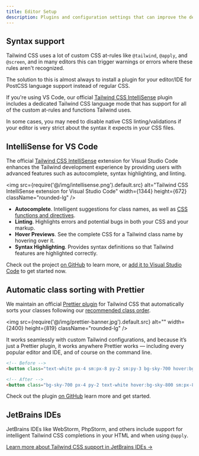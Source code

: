 ```yaml
---
title: Editor Setup
description: Plugins and configuration settings that can improve the developer experience when working with Tailwind CSS.
---
```


## Syntax support

Tailwind CSS uses a lot of custom CSS at-rules like `@tailwind`, `@apply`, and `@screen`, and in many editors this can trigger warnings or errors where these rules aren't recognized.

The solution to this is almost always to install a plugin for your editor/IDE for PostCSS language support instead of regular CSS.

If you're using VS Code, our official [Tailwind CSS IntelliSense](https://marketplace.visualstudio.com/items?itemName=bradlc.vscode-tailwindcss) plugin includes a dedicated Tailwind CSS language mode that has support for all of the custom at-rules and functions Tailwind uses.

In some cases, you may need to disable native CSS linting/validations if your editor is very strict about the syntax it expects in your CSS files.

## IntelliSense for VS Code

The official [Tailwind CSS IntelliSense](https://marketplace.visualstudio.com/items?itemName=bradlc.vscode-tailwindcss) extension for Visual Studio Code enhances the Tailwind development experience by providing users with advanced features such as autocomplete, syntax highlighting, and linting.

<img src={require('@/img/intellisense.png').default.src} alt="Tailwind CSS IntelliSense extension for Visual Studio Code" width={1344} height={672} className="rounded-lg" />

- **Autocomplete**. Intelligent suggestions for class names, as well as [CSS functions and directives](/docs/functions-and-directives).
- **Linting**. Highlights errors and potential bugs in both your CSS and your markup.
- **Hover Previews**. See the complete CSS for a Tailwind class name by hovering over it.
- **Syntax Highlighting**. Provides syntax definitions so that Tailwind features are highlighted correctly.

Check out the project [on GitHub](https://github.com/tailwindcss/intellisense) to learn more, or [add it to Visual Studio Code](vscode:extension/bradlc.vscode-tailwindcss) to get started now.

## Automatic class sorting with Prettier

We maintain an official [Prettier plugin](https://github.com/tailwindlabs/prettier-plugin-tailwindcss) for Tailwind CSS that automatically sorts your classes following our [recommended class order](https://tailwindcss.com/blog/automatic-class-sorting-with-prettier#how-classes-are-sorted).

<img src={require('@/img/prettier-banner.jpg').default.src} alt="" width={2400} height={819} className="rounded-lg" />

It works seamlessly with custom Tailwind configurations, and because it’s just a Prettier plugin, it works anywhere Prettier works — including every popular editor and IDE, and of course on the command line.

```html
<!-- Before -->
<button class="text-white px-4 sm:px-8 py-2 sm:py-3 bg-sky-700 hover:bg-sky-800">...</button>

<!-- After -->
<button class="bg-sky-700 px-4 py-2 text-white hover:bg-sky-800 sm:px-8 sm:py-3">...</button>
```

Check out the plugin [on GitHub](https://github.com/tailwindlabs/prettier-plugin-tailwindcss) learn more and get started.

## JetBrains IDEs

JetBrains IDEs like WebStorm, PhpStorm, and others include support for intelligent Tailwind CSS completions in your HTML and when using `@apply`.

[Learn more about Tailwind CSS support in JetBrains IDEs &rarr;](https://www.jetbrains.com/help/webstorm/tailwind-css.html)
